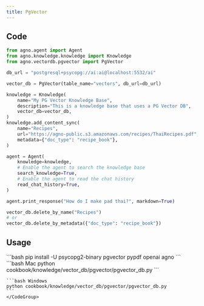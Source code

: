 ```yaml
---
title: PgVector 
---
```


## Code

```python cookbook/knowledge/vector_db/pgvector/pgvector_db.py
from agno.agent import Agent
from agno.knowledge.knowledge import Knowledge
from agno.vectordb.pgvector import PgVector

db_url = "postgresql+psycopg://ai:ai@localhost:5532/ai"

vector_db = PgVector(table_name="vectors", db_url=db_url)

knowledge = Knowledge(
    name="My PG Vector Knowledge Base",
    description="This is a knowledge base that uses a PG Vector DB",
    vector_db=vector_db,
)
knowledge.add_content_sync(
    name="Recipes",
    url="https://agno-public.s3.amazonaws.com/recipes/ThaiRecipes.pdf",
    metadata={"doc_type": "recipe_book"},
)

agent = Agent(
    knowledge=knowledge,
    # Enable the agent to search the knowledge base
    search_knowledge=True,
    # Enable the agent to read the chat history
    read_chat_history=True,
)

agent.print_response("How do I make pad thai?", markdown=True)

vector_db.delete_by_name("Recipes")
# or
vector_db.delete_by_metadata({"doc_type": "recipe_book"})
```

## Usage

<Steps>
  <Snippet file="create-venv-step.mdx" />

  <Step title="Install libraries">
    ```bash
    pip install -U psycopg2-binary pgvector pypdf openai agno
    ```
  </Step>
  <Snippet file="run-pgvector.mdx" />
  <Step title="Run Agent">
    <CodeGroup>
    ```bash Mac
    python cookbook/knowledge/vector_db/pgvector/pgvector_db.py
    ```

    ```bash Windows
    python cookbook/knowledge/vector_db/pgvector/pgvector_db.py
    ```
    </CodeGroup>
  </Step>
</Steps>